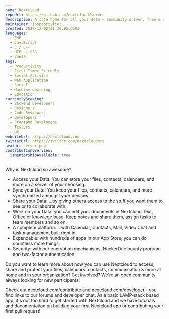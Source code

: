 ```yaml
---
name: Nextcloud
repoUrl: https://github.com/nextcloud/server
description: A safe home for all your data – community-driven, free & open source
maintainer: jospoortvliet
created: 2022-12-02T21:29:05.050Z
languages:
  - PHP
  - JavaScript
  - C / C++
  - HTML / CSS
  - VueJS
tags:
  - Productivity
  - First Timer Friendly
  - Social Activism
  - Web Application
  - Social
  - Machine Learning
  - Education
currentlySeeking:
  - Backend Developers
  - Designers
  - Code Reviewers
  - Developers
  - Frontend Developers
  - Testers
  - UX
websiteUrl: https://nextcloud.com
twitterUrl: https://twitter.com/nextclouders
avatar: server.png
contributionOverview:
  isMentorshipAvailable: true
---
```


<Overview>

Why is Nextcloud so awesome?

* Access your Data: You can store your files, contacts, calendars, and more on a server of your choosing.
* Sync your Data: You keep your files, contacts, calendars, and more synchronized amongst your devices.
* Share your Data: …by giving others access to the stuff you want them to see or to collaborate with.
* Work on your Data: you can edit your documents in Nextcloud Text, Office or knowlege base. Keep notes and share them, assign tasks to team members and so on.
* A complete platform: ...with Calendar, Contacts, Mail, Video Chat and task management built right in.
* Expandable: with hundreds of apps in our App Store, you can do countless more things.
* Security: with our encryption mechanisms, HackerOne bounty program and two-factor authentication.

Do you want to learn more about how you can use Nextcloud to access, share and protect your files, calendars, contacts, communication & more at home and in your organization? Get involved? We're an open community always looking for new participants!

</Overview>

<Contributing>

Check out nextcloud.com/contribute and nextcloud.com/developer - you find links to our forums and developer chat. As a basic LAMP-stack based app, it's not too hard to get started with Nextcloud and we have tutorials and documentation on building your first Nextcloud app or contributing your first pull request!

</Contributing>
